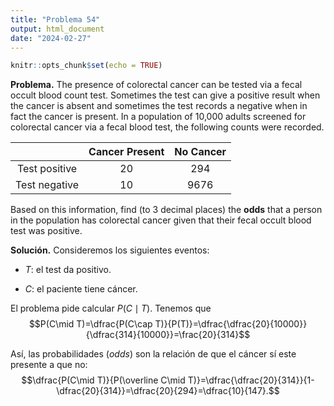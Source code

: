 ```yaml
---
title: "Problema 54"
output: html_document
date: "2024-02-27"
---
```


```r
knitr::opts_chunk$set(echo = TRUE)
```

**Problema.** The presence of colorectal cancer can be tested via a fecal occult blood count test. Sometimes the test can give a positive result when the cancer is absent and sometimes the test records a negative when in fact the cancer is present. In a population of 10,000 adults screened for colorectal cancer via a fecal blood test, the following counts were recorded.

|               |  Cancer Present              |       No Cancer    |
|:---------------:|:----------------:|:-----------:|
| Test positive | 20             | 294       |
| Test negative | 10             | 9676      |

Based on this information, find (to 3 decimal places) the **odds** that a person in the population has colorectal cancer given that their fecal occult blood test was positive.

**Solución.** Consideremos los siguientes eventos:

-   $T$: el test da positivo.

-   $C$: el paciente tiene cáncer.

El problema pide calcular $P(C\mid T)$. Tenemos que$$P(C\mid T)=\dfrac{P(C\cap T)}{P(T)}=\dfrac{\dfrac{20}{10000}}{\dfrac{314}{10000}}=\frac{20}{314}$$

Así, las probabilidades (*odds*) son la relación de que el cáncer sí este presente a que no:$$\dfrac{P(C\mid T)}{P(\overline C\mid T)}=\dfrac{\dfrac{20}{314}}{1-\dfrac{20}{314}}=\dfrac{20}{294}=\dfrac{10}{147}.$$
